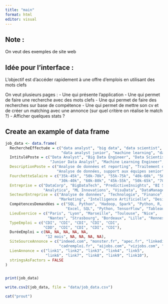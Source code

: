 ```yaml
---
title: "main"
format: html
editor: visual
---
```


## Note :

On veut des exemples de site web

## Idée pour l'interface :

L'objectif est d'accéder rapidement à une offre d'emplois en utilisant des mots clefs

On veut plusieurs pages : - Une qui présente l'application - Une qui permet de faire une recherche avec des mots clefs - Une qui permet de faire des recherches sur base de compétence - Une qui permet de mettre son cv et de créer un matching avec une annonce (sur quel critère on réalise le match ?) - Afficher quelques stats ?

## Create an example of data frame

```r

job_data <- data.frame(
  RechercheEffectuée = c("data analyst", "big data", "data scientist", "business intelligence", "data engineer", 
                         "data analyst junior", "machine learning", "data visualization", "data manager", "data architect"),
  IntituléPoste = c("Data Analyst", "Big Data Engineer", "Data Scientist", "Business Intelligence Analyst", "Data Engineer",
                    "Junior Data Analyst", "Machine Learning Engineer", "Data Visualization Expert", "Data Manager", "Data Architect"),
  DescriptionPoste = c("Analyse de données et reporting", "Traitement de grandes quantités de données", "Modélisation prédictive et statistiques", "Analyse de données pour insights business", "Conception et maintenance d'infrastructures de données",
                       "Analyse de données, support aux équipes senior", "Développement d'algorithmes d'apprentissage automatique", "Création de visualisations de données complexes", "Gestion des opérations de données", "Architecture et conception de solutions de données"),
  FourchetteSalaire = c("35k-45k", "50k-70k", "55k-75k", "40k-60k", "50k-70k", 
                        "30k-40k", "60k-80k", "45k-55k", "50k-65k", "70k-90k"),
  Entreprise = c("DataCorp", "BigDataTech", "PredictiveInsights", "BI Solutions", "DataPipeline Inc", 
                 "Analytica", "ML Innovations", "VisuData", "DataManager Group", "ArchitectData"),
  SecteurEntreprise = c("Analyse de données", "Technologie", "Finance", "Consulting", "Informatique", 
                        "Marketing", "Intelligence Artificielle", "Design", "Gestion de données", "Informatique"),
  CompétencesDemandées = c("SQL, Python", "Hadoop, Spark", "Python, R, SQL", "Tableau, SQL", "Python, ETL", 
                           "Excel, SQL", "Python, TensorFlow", "Tableau, D3.js", "Gestion de base de données", "Big Data, Cloud Computing"),
  LieuExercice = c("Paris", "Lyon", "Marseille", "Toulouse", "Nice", 
                   "Nantes", "Strasbourg", "Bordeaux", "Lille", "Rennes"),
  TypeEmploi = c("CDI", "CDI", "CDI", "CDI", "CDI", 
                 "CDD", "CDI", "CDI", "CDI", "CDI"),
  DuréeEmploi = c(NA, NA, NA, NA, NA, 
                  "12 mois", NA, NA, NA, NA),
  SiteSourceAnnonce = c("indeed.com", "monster.fr", "apec.fr", "linkedin.com", "glassdoor.fr", 
                        "cadremploi.fr", "aijobs.com", "vizjobs.com", "datajobs.fr", "techarchjobs.com"),
  LienAnnonce = c("link1", "link2", "link3", "link4", "link5", 
                  "link6", "link7", "link8", "link9", "link10"),
  stringsAsFactors = FALSE
)


print(job_data)

```

```r
write.csv2(job_data, file = "data/job_data.csv")
```






```r
cat("prout")
```

